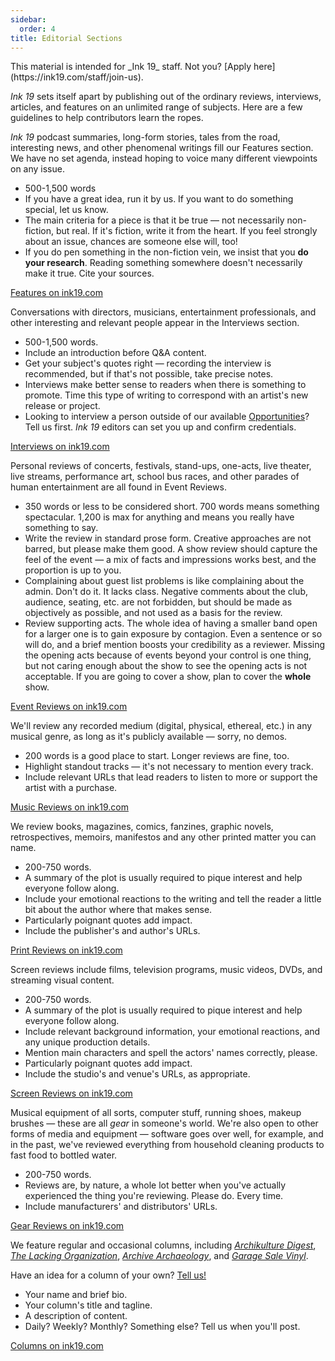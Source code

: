 ```yaml
---
sidebar:
  order: 4
title: Editorial Sections
---
```



<Aside>This material is intended for _Ink 19_ staff. Not you? [Apply here](https://ink19.com/staff/join-us).</Aside>


_Ink 19_ sets itself apart by publishing out of the ordinary reviews, interviews, articles, and features on an unlimited range of subjects. Here are a few guidelines to help contributors learn the ropes.

<Card title="Features">

_Ink 19_ podcast summaries, long-form stories, tales from the road, interesting news, and other phenomenal writings fill our Features section. We have no set agenda, instead hoping to voice many different viewpoints on any issue. 

- 500-1,500 words
- If you have a great idea, run it by us. If you want to do something special, let us know.
- The main criteria for a piece is that it be true &mdash; not necessarily non-fiction, but real. If it's fiction, write it from the heart. If you feel strongly about an issue, chances are someone else will, too!
- If you do pen something in the non-fiction vein, we insist that you __do your research__. Reading something somewhere doesn't necessarily make it true. Cite your sources.

[Features on ink19.com](https://ink19.com/archives/magazine/features)

</Card>

<Card title="Interviews">

Conversations with directors, musicians, entertainment professionals, and other interesting and relevant people appear in the Interviews section.

- 500-1,500 words.
- Include an introduction before Q&A content.
- Get your subject's quotes right &mdash; recording the interview is recommended, but if that's not possible, take precise notes.
- Interviews make better sense to readers when there is something to promote. Time this type of writing to correspond with an artist's new release or project.
- Looking to interview a person outside of our available [Opportunities](https://staff.ink19.com/opportunities/)? Tell us first. _Ink 19_ editors can set you up and confirm credentials.

[Interviews on ink19.com](https://ink19.com/archives/magazine/interviews)

</Card>

<Card title="Event Reviews">

Personal reviews of concerts, festivals, stand-ups, one-acts, live theater, live streams, performance art, school bus races, and other parades of human entertainment are all found in Event Reviews.

- 350 words or less to be considered short. 700 words means something spectacular. 1,200 is max for anything and means you really have something to say. 
- Write the review in standard prose form. Creative approaches are not barred, but please make them good. A show review should capture the feel of the event &mdash; a mix of facts and impressions works best, and the proportion is up to you. 
- Complaining about guest list problems is like complaining about the admin. Don't do it. It lacks class. Negative comments about the club, audience, seating, etc. are not forbidden, but should be made as objectively as possible, and not used as a basis for the review.
- Review supporting acts. The whole idea of having a smaller band open for a larger one is to gain exposure by contagion. Even a sentence or so will do, and a brief mention boosts your credibility as a reviewer. Missing the opening acts because of events beyond your control is one thing, but not caring enough about the show to see the opening acts is not acceptable. If you are going to cover a show, plan to cover the __whole__ show.

[Event Reviews on ink19.com](https://ink19.com/archives/magazine/event-reviews)

</Card>

<Card title="Music Reviews">

We'll review any recorded medium (digital, physical, ethereal, etc.) in any musical genre, as long as it's publicly available &mdash; sorry, no demos. 

- 200 words is a good place to start. Longer reviews are fine, too.
- Highlight standout tracks &mdash; it's not necessary to mention every track.
- Include relevant URLs that lead readers to listen to more or support the artist with a purchase.

[Music Reviews on ink19.com](https://ink19.com/archives/magazine/music-reviews)

</Card>

<Card title="Print Reviews">

We review books, magazines, comics, fanzines, graphic novels, retrospectives, memoirs, manifestos and any other printed matter you can name. 

- 200-750 words.
- A summary of the plot is usually required to pique interest and help everyone follow along. 
- Include your emotional reactions to the writing and tell the reader a little bit about the author where that makes sense.
- Particularly poignant quotes add impact.
- Include the publisher's and author's URLs.

[Print Reviews on ink19.com](https://ink19.com/archives/magazine/print-reviews)

</Card>

<Card title="Screen Reviews">

Screen reviews include films, television programs, music videos, DVDs, and streaming visual content. 

- 200-750 words.
- A summary of the plot is usually required to pique interest and help everyone follow along. 
- Include relevant background information, your emotional reactions, and any unique production details.
- Mention main characters and spell the actors' names correctly, please.
- Particularly poignant quotes add impact.
- Include the studio's and venue's URLs, as appropriate.

[Screen Reviews on ink19.com](https://ink19.com/archives/magazine/screen-reviews)

</Card>

<Card title="Gear Reviews">

Musical equipment of all sorts, computer stuff, running shoes, makeup brushes &mdash; these are all _gear_ in someone's world. We're also open to other forms of media and equipment &mdash; software goes over well, for example, and in the past, we've reviewed everything from household cleaning products to fast food to bottled water.

- 200-750 words.
- Reviews are, by nature, a whole lot better when you've actually experienced the thing you're reviewing. Please do. Every time.
- Include manufacturers' and distributors' URLs.

[Gear Reviews on ink19.com](https://ink19.com/archives/magazine/gear-reviews)

</Card>

<Card title="Columns">

We feature regular and occasional columns, including [_Archikulture Digest_](https://ink19.com/archives/columns/archikulture-digest), [_The Lacking Organization_](https://ink19.com/archives/columns/tlo), [_Archive Archaeology_](https://ink19.com/archives/columns/archive-archaeology), and [_Garage Sale Vinyl_](https://ink19.com/archives/columns/garage-sale-vinyl).

Have an idea for a column of your own? [Tell us!](mailto:publisher@ink19.com)

- Your name and brief bio.
- Your column's title and tagline.
- A description of content.
- Daily? Weekly? Monthly? Something else? Tell us when you'll post.

[Columns on ink19.com](https://ink19.com/archives/columns)

</Card>

